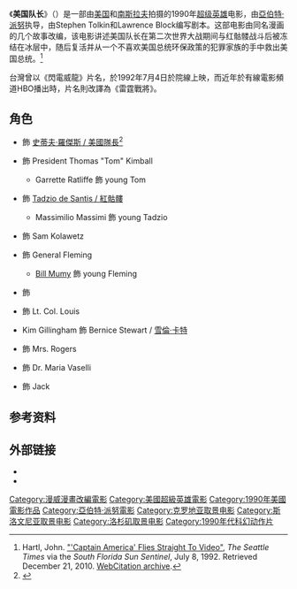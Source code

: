 {{noteTA
|G1=Show
}}
{{Infobox film
| name           = 美國隊長<br  />''Captain America''
| image          = Captain america 1990 film.jpg
| alt            = 
| caption        = 
| director       = [[亞伯特·派努|亞伯特·派努]]
| producer       = {{Plainlist|
* Joseph Calamari
* {{link-en|梅納漢姆·哥蘭|Menahem Golan}}
* Tom Karnowski
* [[史丹·李|史丹·李]]
}}
| screenplay     = Stephen Tolkin
| story          = {{Plainlist|
* Stephen Tolkin
* Lawrence Block
}}
| based_on       = {{based on|[[美國隊長|美國隊長]]|{{link-en|喬·西蒙|Joe Simon}}<br />[[杰克·科比|傑克·科比]]}}
| starring       = {{Plainlist|
* {{link-en|麥特·沙林傑|Matt Salinger}}
* {{link-en|Ronny Cox|Ronny Cox}}
* {{link-en|Scott Paulin|Scott Paulin}}
* {{link-en|內德·比提|Ned Beatty}}
* {{link-en|達倫·麥克加文|Darren McGavin}}
* {{link-en|法蘭茜絲卡·內莉|Francesca Neri}}
* {{link-en|麥可·諾瑞|Michael Nouri}}
}}
| music          = {{link-en|貝瑞·戈德堡|Barry Goldberg}}
| cinematography = Philip Alan Waters
| editing        = {{link-en|約翰·波爾|Jon Poll}}
| studio  = {{Plainlist|
* [[漫威娛樂|漫威娛樂]]
* {{link-en|Jadran Film|Jadran Film}}
}}
| distributor    = {{link-en|21st Century Film Corporation|21st Century Film Corporation}}
| released       = {{Film date|1990|12|14|英國|1992|07|22|美國|1992|07|04|臺灣}} 
| runtime        = 97分鐘<!--Theatrical runtime: 97:10--><ref>{{cite web|title=''CAPTAIN AMERICA'' (PG)|url=http://www.bbfc.co.uk/releases/captain-america-1970-0|work=Castle Premier Releasing, Ltd.|publisher=[[British_Board_of_Film_Classification|British Board of Film Classification]]|date=November 21, 1990|accessdate=April 8, 2014}}</ref>
| country        = 美國
| language       = 英語
| budget         = $10,000,000<ref>Hartl, John. [http://articles.sun-sentinel.com/1992-07-08/features/9202180524_1_captain-america-direct-to-video-matt-salinger "'Captain America' Flies Straight To Video"], ''The Seattle Times'' via the ''South Florida Sun Sentinel'', July 8, 1992. Retrieved December 21, 2010. [http://www.webcitation.org/5xNtzxta6 WebCitation archive].</ref>
| gross         = $10,173<ref>[http://www.imdb.com/title/tt0103923/business?ref_=ttrel_sa_3 Captain America (1990)] at the [[Internet_Movie_Database|Internet Movie Database]].</ref>
}}
《'''美国队长'''》（{{lang-en|''Captain America''}}）是一部由[[美国|美国]]和[[南斯拉夫|南斯拉夫]]拍摄的1990年[[超級英雄電影|超级英雄]]电影，由[[亞伯特·派努|亞伯特·派努]]执导，由Stephen Tolkin和Lawrence Block编写剧本。这部电影由同名漫画的几个故事改编，该电影讲述美国队长在第二次世界大战期间与红骷髅战斗后被冻结在冰层中，随后复活并从一个不喜欢美国总统环保政策的犯罪家族的手中救出美国总统。<ref name="sun-sentinel1992">Hartl, John. [http://articles.sun-sentinel.com/1992-07-08/features/9202180524_1_captain-america-direct-to-video-matt-salinger "'Captain America' Flies Straight To Video"], ''The Seattle Times'' via the ''South Florida Sun Sentinel'', July 8, 1992. Retrieved December 21, 2010. [http://www.webcitation.org/5xNtzxta6 WebCitation archive].</ref>

台灣曾以《閃電威龍》片名，於1992年7月4日於院線上映，而近年於有線電影頻道HBO播出時，片名則改譯為《雷霆戰將》。

== 角色 ==
* {{link-en|麥特·沙林傑|Matt Salinger}} 飾 [[美國隊長|史蒂夫·羅傑斯 / 美國隊長]]<ref>{{cite news|title= Make Mine Marvel: Matt Salinger Interview |work= Marvel.com|date=|url=http://marvel.com/news/story/1197/make_mine_marvel_matt_salinger_interview|accessdate=2011-04-04}}</ref>
* {{link-en|Ronny Cox|Ronny Cox}} 飾 President Thomas "Tom" Kimball
** Garrette Ratliffe 飾 young Tom
* {{link-en|Scott Paulin|Scott Paulin}} 飾 [[紅骷髏|Tadzio de Santis / 紅骷髏]]
** Massimilio Massimi 飾 young Tadzio
* {{link-en|內德·比提|Ned Beatty}} 飾 Sam Kolawetz
* {{link-en|達倫·麥克加文|Darren McGavin}} 飾 General Fleming
** [[Bill_Mumy|Bill Mumy]] 飾 young Fleming
* {{link-en|法蘭茜絲卡·內莉|Francesca Neri}} 飾 {{link-en|Sin (Marvel Comics)|Sin (Marvel Comics)|Valentina de Santis}}
* {{link-en|麥可·諾瑞|Michael Nouri}} 飾 Lt. Col. Louis
* Kim Gillingham 飾 Bernice Stewart / [[雪倫·卡特|雪倫·卡特]]
* {{link-en|梅林達·狄龍|Melinda Dillon}} 飾 Mrs. Rogers
* {{link-en|Carla Cassola|Carla Cassola}} 飾 Dr. Maria Vaselli
* {{link-en|Wayde Preston|Wayde Preston}} 飾 Jack

== 参考资料 ==
{{reflist}}

== 外部链接 ==
* {{IMDb title|0103923|美国队长 (1990年电影)}}
* {{rotten-tomatoes|captain-america1990|美国队长 (1990年电影)}}

{{美國隊長}}
{{驚奇漫畫電影}}
{{亞伯特·派努}}
{{Portal bar|美國|電影}}
{{DEFAULTSORT:Captain America (1990 film)}}
[[Category:漫威漫畫改編電影|Category:漫威漫畫改編電影]]
[[Category:美國超級英雄電影|Category:美國超級英雄電影]]
[[Category:1990年美國電影作品|Category:1990年美國電影作品]]
[[Category:亞伯特·派努電影|Category:亞伯特·派努電影]]
[[Category:克罗地亚取景电影|Category:克罗地亚取景电影]]
[[Category:斯洛文尼亚取景电影|Category:斯洛文尼亚取景电影]]
[[Category:洛杉矶取景电影|Category:洛杉矶取景电影]]
[[Category:1990年代科幻动作片|Category:1990年代科幻动作片]]